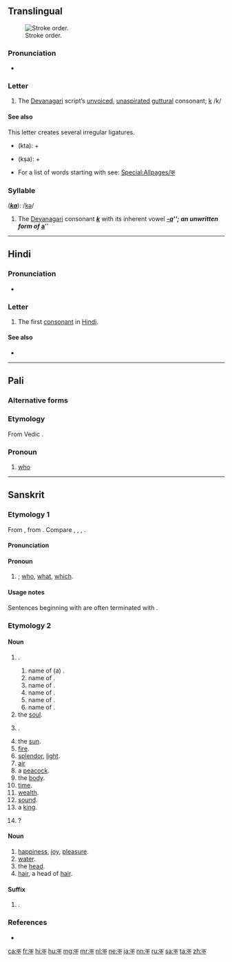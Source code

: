 {{character info/new}}
{{also|क़}}
==Translingual==
[[File:Deva-क-order.gif|thumb|Stroke order.]]

===Pronunciation===
* {{IPA|/kə/|lang=mul}}

===Letter===
{{mul-Deva|ka}} 

# The [[Devanagari]] script’s [[unvoiced]], [[unaspirated]] [[guttural]] consonant; [[k]] /k/

====See also====
This letter creates several irregular ligatures.
* {{l|hi|क्त|sc=Deva}} (kta): {{lang|mul|sc=Deva|क}} + {{l|mul|sc=Deva|त}}
* {{l|hi|क्ष|sc=Deva}} (kṣa): {{lang|mul|sc=Deva|क}} + {{l|mul|sc=Deva|ष}}
* For a list of words starting with {{mul-Deva|k}} see: [[Special:Allpages/क]]

===Syllable===
{{mul-syllable|sc=Deva|क}} ('''''[[ka]]'''''): /[[kǝ]]/
# The [[Devanagari]] consonant {{l|mul|sc=Deva|क}} '''''[[k]]''''' with its inherent vowel '''''[[-a]]'''''; an unwritten form of {{l|mul|sc=Deva|अ}} '''''[[a]]'''''

----

==Hindi==

===Pronunciation===
* {{IPA|/kə/|lang=hi}}

===Letter===
{{head|hi|letter}}

# The first [[consonant]] in [[Hindi]].

====See also====
* {{list:Devanagari script letters/hi}}

----

==Pali==

===Alternative forms===
{{pi-alt|Latn=ka}}

===Etymology===
From Vedic {{etyl|sa|pi}} {{m|sa|कः}}.

===Pronoun===
{{head|pi|pronoun|cat2=interrogative pronouns}}

# {{lb|pi|interrogative}} [[who]]

----

==Sanskrit==

===Etymology 1===
From {{inh|sa|iir-pro|*kas}}, from {{inh|sa|ine-pro|*kʷos}}. Compare {{cog|ae|𐬐𐬀}}, {{cog|grc|ποῖος}}, {{cog|la|quis}}, {{cog|ang|hwā}}.

====Pronunciation====
{{sa-IPA|कः}}

====Pronoun====
{{head|sa|pronoun}}

# {{n-g|interrogative pronoun}}; [[who]], [[what]], [[which]].
#: {{ux|sa|सः '''कः'''?|'''Who''' is he?|inline=y}}
#: {{ux|sa|एषः '''कः'''?|'''What''' is this?|inline=y}}

====Usage notes====
Sentences beginning with {{m|sa|क}} are often terminated with {{m|sa|इति}}.

===Etymology 2===

====Noun====
{{sa-noun|g=m}}

# {{n-g|a name}}.
## name of (a) {{m|sa|प्रजापति}}.
## name of {{m|sa|ब्रह्मन्}}.
## name of {{m|sa|दक्ष}}.
## name of {{m|sa|विष्णु}}.
## name of {{m|sa|यम}}.
## name of {{m|sa|गरुड}}.
# the [[soul]].
# {{n-g|a particular [[comet]]}}.
# the [[sun]].
# [[fire]].
# [[splendor]], [[light]].
# [[air]]
# a [[peacock]].
# the [[body]].
# [[time]].
# [[wealth]].
# [[sound]].
# a [[king]].
# {{synonym of|काम-ग्रन्थि|lang=sa}}?

====Noun====
{{sa-noun|g=n}}

# [[happiness]], [[joy]], [[pleasure]].
# [[water]].
# the [[head]].
# [[hair]], a head of [[hair]].

====Suffix====
{{head|sa|suffix}}

# {{n-g|an [[adjective]]-forming {{m|sa|तद्धित}} [[suffix]], expressing [[diminution]], [[deterioration]], or [[similarity]]}}.

===References===
* {{R:MW|240}}

[[ca:क]]
[[fr:क]]
[[hi:क]]
[[hu:क]]
[[mg:क]]
[[mr:क]]
[[nl:क]]
[[ne:क]]
[[ja:क]]
[[nn:क]]
[[ru:क]]
[[sa:क]]
[[ta:क]]
[[zh:क]]